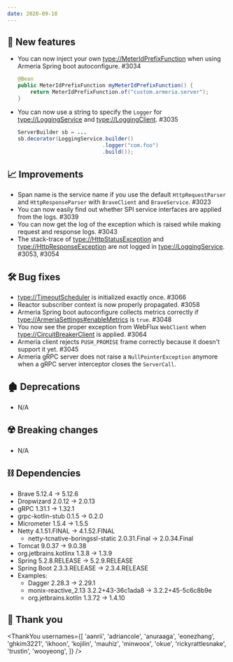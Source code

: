 ```yaml
---
date: 2020-09-18
---
```


## 🌟 New features

- You can now inject your own <type://MeterIdPrefixFunction> when using Armeria Spring boot autoconfigure. #3034
  ```java
  @Bean
  public MeterIdPrefixFunction myMeterIdPrefixFunction() {
      return MeterIdPrefixFunction.of("custom.armeria.server");
  }
  ```
- You can now use a string to specify the `Logger` for <type://LoggingService> and <type://LoggingClient>. #3035
  ```java
  ServerBuilder sb = ...
  sb.decorator(LoggingService.builder()
                             .logger("com.foo")
                             .build());
  ```

## 📈 Improvements

- Span name is the service name if you use the default `HttpRequestParser` and `HttpResponseParser` with
  `BraveClient` and `BraveService`. #3023
- You can now easily find out whether SPI service interfaces are applied from the logs. #3039
- You can now get the log of the exception which is raised while making request and response logs. #3043
- The stack-trace of <type://HttpStatusException> and <type://HttpResponseException> are not logged in
  <type://LoggingService>. #3053, #3054

## 🛠️ Bug fixes

- <type://TimeoutScheduler> is initialized exactly once. #3066
- Reactor subscriber context is now properly propagated. #3058
- Armeria Spring boot autoconfigure collects metrics correctly if <type://ArmeriaSettings#enableMetrics>
is `true`. #3048
- You now see the proper exception from WebFlux `WebClient` when <type://CircuitBreakerClient> is applied. #3064
- Armeria client rejects `PUSH_PROMISE` frame correctly because it doesn't support it yet. #3045
- Armeria gRPC server does not raise a `NullPointerException` anymore when a gRPC server interceptor closes
  the `ServerCall`.

## 🏚️ Deprecations

- N/A

## ☢️ Breaking changes

- N/A

## ⛓ Dependencies

- Brave 5.12.4 → 5.12.6
- Dropwizard 2.0.12 → 2.0.13
- gRPC 1.31.1 → 1.32.1
- grpc-kotlin-stub 0.1.5 → 0.2.0
- Micrometer 1.5.4 → 1.5.5
- Netty 4.1.51.FINAL → 4.1.52.FINAL
  - netty-tcnative-boringssl-static 2.0.31.Final → 2.0.34.Final
- Tomcat 9.0.37 → 9.0.38
- org.jetbrains.kotlinx 1.3.8 → 1.3.9
- Spring 5.2.8.RELEASE → 5.2.9.RELEASE
- Spring Boot 2.3.3.RELEASE → 2.3.4.RELEASE
- Examples:
  - Dagger 2.28.3 → 2.29.1
  - monix-reactive_2.13 3.2.2+43-36c1ada8 → 3.2.2+45-5c6c8b9e
  - org.jetbrains.kotlin 1.3.72 → 1.4.10

## 🙇 Thank you

<ThankYou
  usernames={[
    'aanrii',
    'adriancole',
    'anuraaga',
    'eonezhang',
    'ghkim3221',
    'ikhoon',
    'kojilin',
    'mauhiz',
    'minwoox',
    'okue',
    'rickyrattlesnake',
    'trustin',
    'wooyeong',
  ]}
/>

